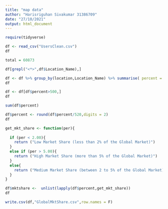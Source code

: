 ---
title: "map data"
author: "Harisriguhan Sivakumar 31386709"
date: "27/10/2021"
output: html_document
---

```{r}
require(tidyverse)
```

```{r}
df <- read_csv("UsersClean.csv")
df
```

```{r}
total = 60873
```

```{r}
df[grepl("<*>",df$Location_Name),]
```

```{r}
df <- df %>% group_by(location,Location_Name) %>% summarise( percent = n())
df
```

```{r}
df <- df[df$percent>500,]
df
```
```{r}
sum(df$percent)
```
```{r}
df$percent <- round(df$percent/520,digits = 2)
df
```
```{r}
get_mkt_share <- function(per){
  
  if (per < 2.00){
    return ("Low Market Share (less than 2% of the Global Market)")
  }
  else if (per > 5.00){
    return ("High Market Share (more than 5% of the Global Market)")
  }
  else{
    return ("Medium Market Share (between 2 to 5% of the Global Market)")
  }
}
```

```{r}
df$mktshare <-  unlist(lapply(df$percent,get_mkt_share))
df
```

```{r}
write.csv(df,"GlobalMktShare.csv",row.names = F)
```

